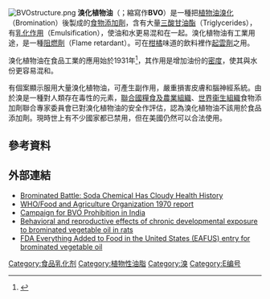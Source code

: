 [[File:BVOstructure.png|thumb]]
'''溴化植物油'''（{{lang-en|'''Brominated vegetable oil'''}}；縮寫作'''BVO'''）是一種把[[植物油|植物油]][[溴|溴化]]（Bromination）後製成的[[食物添加劑|食物添加劑]]，含有大量[[三酸甘油酯|三酸甘油酯]]（Triglycerides），有[[乳化作用|乳化作用]]（Emulsification），使油和水更易混和在一起。溴化植物油有工業用途，是一種[[阻燃劑|阻燃劑]]（Flame retardant）。可在[[柑橘|柑橘]]味道的飲料裡作[[起雲劑|起雲劑]]之用。

溴化植物油在食品工業的應用始於1931年<ref>{{cite web |url=http://www.pepsiproductfacts.com/glossary.php?ltr=b&print=1 |title=Pepsi Product Information: Ingredient Glossary |publisher=[[百事公司|PepsiCo]] |accessdate=2007-09-17 |archive-url=https://web.archive.org/web/20080108164644/http://www.pepsiproductfacts.com/glossary.php?ltr=b&print=1 |archive-date=2008-01-08 |dead-url=yes }}</ref>，其作用是增加油份的[[密度|密度]]，使其與水份更容易混和。

有個案顯示服用大量溴化植物油，可產生副作用，嚴重損害皮膚和腦神經系統。由於溴是一種對人類存在毒性的元素，[[聯合國糧食及農業組織|聯合國糧食及農業組織]]、[[世界衞生組織|世界衞生組織]]食物添加劑聯合專家委員會已對溴化植物油的安全作評估，認為溴化植物油不該用於食品添加劑。現時世上有不少國家都已禁用，但在美國仍然可以合法使用。

== 參考資料 ==
{{reflist}}

== 外部連結 ==
* [http://www.scientificamerican.com/article.cfm?id=soda-chemical-cloudy-health-history Brominated Battle: Soda Chemical Has Cloudy Health History] {{Wayback|url=http://www.scientificamerican.com/article.cfm?id=soda-chemical-cloudy-health-history |date=20131022014233 }}
* [http://www.inchem.org/documents/jecfa/jecmono/v48aje02.htm WHO/Food and Agriculture Organization 1970 report] {{Wayback|url=http://www.inchem.org/documents/jecfa/jecmono/v48aje02.htm |date=20210410234942 }}
* [https://web.archive.org/web/20051201123945/http://www.cuts-international.org/safety-watch.htm Campaign for BVO Prohibition in India]
* [http://www.ncbi.nlm.nih.gov/entrez/query.fcgi?cmd=Retrieve&db=pubmed&dopt=Abstract&list_uids=6665731&itool=iconabstr&query_hl=6&itool=pubmed_docsum Behavioral and reproductive effects of chronic developmental exposure to brominated vegetable oil in rats]
* [http://www.accessdata.fda.gov/scripts/fcn/fcnNavigation.cfm?filter=brominated&sortColumn=&rpt=eafusListing FDA Everything Added to Food in the United States (EAFUS) entry for brominated vegetable oil] {{Wayback|url=http://www.accessdata.fda.gov/scripts/fcn/fcnNavigation.cfm?filter=brominated&sortColumn=&rpt=eafusListing |date=20160601203255 }}

[[Category:食品乳化剂|Category:食品乳化剂]]
[[Category:植物性油脂|Category:植物性油脂]]
[[Category:溴|Category:溴]]
[[Category:E编号|Category:E编号]]